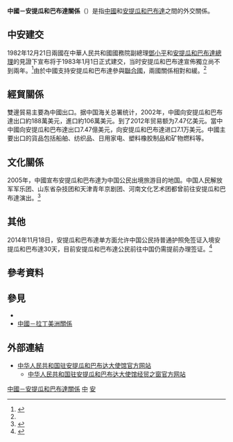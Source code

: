 {{not|中華民國與安地卡及巴布達關係}}
{{Dablink|關於其他「中」字國家與「安」字國家的外交關係，詳見'''[[中安關係|中安關係 (消歧義)]]'''。}}

{{Infobox bilateral relations|中國－安提瓜和巴布達|Antigua and Barbuda|China|filetype=svg|mission1=[[安提瓜和巴布達駐華大使館|安提瓜和巴布達駐華大使館]]|mission2=[[中國駐安提瓜和巴布達大使館|中國駐安提瓜和巴布達大使館]]|envoytitle1=[[安提瓜和巴布達駐華大使列表|大使]]|envoy1=[[布莱恩·斯图亚特-杨|布莱恩·斯图亚特-杨]]（非常驻）<ref>{{cite web |title = 驻华大使到任顺序及递交国书日期 |url = https://www.mfa.gov.cn/web/lbfw_673061/fgzl_673083/202201/t20220114_10495616.shtml |publisher = 中华人民共和国外交部 |access-date = 2022-05-21 |archive-date = 2022-02-15 |archive-url = https://web.archive.org/web/20220215180551/https://www.mfa.gov.cn/web/lbfw_673061/fgzl_673083/202201/t20220114_10495616.shtml }}</ref>|envoytitle2=[[中國駐安提瓜和巴布達大使列表|大使]]|envoy2=[[张艳玲|张艳玲]]}}

'''中國－安提瓜和巴布達關係'''（{{lang-en|China–Antigua and Barbuda relations}}）是指[[中國|中國]]和[[安提瓜和巴布達|安提瓜和巴布達]]之間的外交關係。

==中安建交==
1982年12月21日兩國在中華人民共和國國務院副總理[[鄧小平|鄧小平]]和[[安提瓜和巴布達總理|安提瓜和巴布達總理]]{{link-en|維爾·伯德|Vere Bird}}的見證下宣布将于1983年1月1日正式建交，当时安提瓜和巴布達宣佈獨立尚不到兩年。<ref name="FMPRC">{{cite web |title=Antijua and Barbuda |publisher=Ministry of Foreign Affairs of the People's Republic of China |date=November 0, 2003 |accessdate=November 1, 2009 |url=http://www.fmprc.gov.cn/eng/wjb/zzjg/ldmzs/gjlb/3448/ |archive-date=2013-01-27 |archive-url=https://web.archive.org/web/20130127021820/http://www.fmprc.gov.cn/eng/wjb/zzjg/ldmzs/gjlb/3448/ |dead-url=no }}</ref>由於中國支持安提瓜和巴布達參與[[聯合國|聯合國]]，兩國關係相對和緩。<ref name=FMPRC/>

== 經貿關係 ==
雙邊貿易主要為中國出口。据中国海关总署统计，2002年，中國向安提瓜和巴布達出口約188萬美元，進口約106萬美元。到了2012年贸易额为7.47亿美元。當中中國向安提瓜和巴布達出口7.47億美元，向安提瓜和巴布達进口7.1万美元。中國主要出口的貨品包括船舶、纺织品、日用家电、塑料橡胶制品和矿物燃料等。

== 文化關係 ==
2005年，中國宣布安提瓜和巴布達为中国公民出境旅游目的地国。中国人民解放军军乐团、山东省杂技团和天津青年京剧团、河南文化艺术团都曾前往安提瓜和巴布達演出。<ref>{{cite web|url=http://ag.chineseembassy.org/chn/abgk_1/t971235.htm|title=中安双边关系|publisher=中國駐安提瓜和巴布達大使館|date=2013-08-22|accessdate=2015-05-08|archive-date=2015-05-18|archive-url=https://web.archive.org/web/20150518072702/http://ag.chineseembassy.org/chn/abgk_1/t971235.htm|dead-url=no}}</ref>

== 其他 ==
2014年11月18日，安提瓜和巴布達单方面允许中国公民持普通护照免签证入境安提瓜和巴布達30天，目前安提瓜和巴布達公民前往中国仍需提前办理签证。<ref>{{Cite web |title=安提瓜和巴布达对中国公民单方面免签 |url=http://travel.163.com/14/1128/18/AC5I9DH600064M2L.html |accessdate=2014-12-02 |author=[[中华人民共和国外交部|中国外交部]] |publisher=网易新闻 |archive-date=2016-03-04 |archive-url=https://web.archive.org/web/20160304110922/http://travel.163.com/14/1128/18/AC5I9DH600064M2L.html |dead-url=no }}</ref>

== 參考資料 ==
{{Reflist|2}}

== 參見 ==
{{wikisource|中华人民共和国和安提瓜和巴布达建立外交关系的联合公报}}
{{Portal box|國際關係|中國|中華人民共和國|安地卡及巴布達|image4=Flag of Antigua and Barbuda.svg}}
* {{link-en|安提瓜和巴布達外交|Foreign relations of Antigua and Barbuda}}
* [[中國－拉丁美洲關係|中國－拉丁美洲關係]]

== 外部連結 ==
* [http://ag.china-embassy.gov.cn/chn/ 中华人民共和国驻安提瓜和巴布达大使馆官方网站] {{Wayback|url=http://ag.china-embassy.gov.cn/chn/ |date=20220427234459 }}{{zh-cn icon}}{{en icon}}
** [http://ag.mofcom.gov.cn/ 中华人民共和国驻安提瓜和巴布达大使馆经贸之窗官方网站] {{Wayback|url=http://ag.mofcom.gov.cn/ |date=20170705024225 }}{{zh-cn icon}}

{{中華人民共和國外交}}
{{安提瓜和巴布達外交}}
[[Category:中國－安提瓜和巴布達關係|]]
[[Category:安提瓜和巴布達雙邊關係|中]]
[[Category:中國與美洲國家關係|安]]